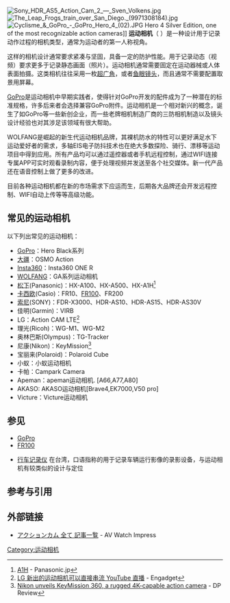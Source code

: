 {{original research|date=2016年8月29日}}
{{Refimprove|time=2016-08-29T08:36:06+00:00}}
[[File:Sony_HDR_AS5_Action_Cam_2_—_Sven_Volkens.jpg|thumb]]
[[File:The_Leap_Frogs_train_over_San_Diego._(9971308184).jpg|thumb]]
[[File:Cyclisme_&_GoPro_-_GoPro_Hero_4_(02).JPG|thumb]] Hero 4 Silver Edition, one of the most recognizable action cameras]]
'''运动相机'''（{{lang-en|Action Camera}} {{lang-ja|アクションカメラ}}）是一种设计用于记录动作过程的相机类型，通常为运动者的第一人称视角。

这样的相机设计通常要求紧凑与坚固，具备一定的防护性能。用于记录动态（视频）要求更多于记录静态画面（照片）。运动相机通常需要固定在运动器械或人体表面拍摄。这类相机往往采用一枚[[超广角镜头|超广角]]，或者[[鱼眼镜头|鱼眼镜头]]，而且通常不需要配置取景用屏幕。

[[GoPro|GoPro]]是运动相机中早期实践者，使得针对GoPro开发的配件成为了一种潜在的标准规格，许多后来者会选择兼容GoPro附件。运动相机是一个相对新兴的概念，诞生了如GoPro等一些新创企业，而一些老牌相机制造厂商的三防相机制造以及镜头设计经验也对其涉足该领域有很大帮助。

WOLFANG是崛起的新生代运动相机品牌，其裸机防水的特性可以更好满足水下运动爱好者的需求，多轴EIS电子防抖技术也在绝大多数探险、骑行、漂移等运动项目中得到应用。所有产品均可以通过遥控器或者手机远程控制，通过WIFI连接专属APP可实时观看录制内容，便于处理视频并发送至各个社交媒体。新一代产品还在语音控制上做了更多的改进。

目前各种运动相机都在新的市场需求下应运而生，后期各大品牌还会开发远程控制、WIFI自动上传等等高级功能。

==常见的运动相机==
以下列出常见的运动相机：
*[[GoPro|GoPro]]：Hero Black系列
*[[大疆创新|大疆]]：OSMO Action
*[[Insta360|Insta360]]：Insta360 ONE R
*[[运动相机新势力|WOLFANG]]：GA系列运动相机
*[[松下電器|松下]](Panasonic)：HX-A100、HX-A500、HX-A1H<ref>[http://panasonic.jp/wearable/a1h/ A1H] - Panasonic.jp{{ja}}</ref>
*[[卡西欧|卡西欧]](Casio)：FR10、[[卡西欧EX-FR100|FR100]]、FR200
*[[索尼|索尼]](SONY)：FDR-X3000、HDR-AS10、HDR-AS15、HDR-AS30V
*佳明(Garmin)：VIRB
*LG：Action CAM LTE<ref>[http://cn.engadget.com/2016/05/12/lg-action-cam-lte-gopro-rival/ LG 新出的运动相机可以直接串流 YouTube 直播] - Engadget</ref>
*理光(Ricoh)：WG-M1、WG-M2
*奥林巴斯(Olympus)：TG-Tracker
*尼康(Nikon)：KeyMission<ref>[https://www.dpreview.com/news/0798103828/nikon-unveils-keymission-360-action-camera Nikon unveils KeyMission 360, a rugged 4K-capable action camera] - DP Review{{en}}</ref>
*宝丽来(Polaroid)：Polaroid Cube
*小蚁：小蚁运动相机
*卡帕：Campark Camera
*Apeman：apeman运动相机. [A66,A77,A80]
*AKASO: AKASO运动相机[Brave4,EK7000,V50 pro]
*Victure：Victure运动相机

==参见==
*[[GoPro|GoPro]]
*[[卡西欧EX-FR100|FR100]]

*[[行车记录仪|行车记录仪]] 在台湾，口语指称的用于记录车辆运行影像的录影设备，与运动相机有较类似的设计与定位

==参考与引用==
{{reflist|2}}
==外部链接==
*[http://av.watch.impress.co.jp/backno/cat/index_c535c0.html アクションカム 全て 記事一覧] - AV Watch Impress{{ja}}

[[Category:运动相机|Category:运动相机]]